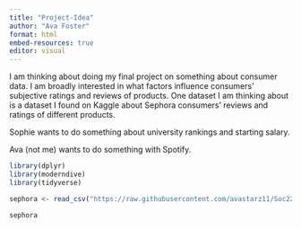 ```yaml
---
title: "Project-Idea"
author: "Ava Foster"
format: html
embed-resources: true
editor: visual
---
```


I am thinking about doing my final project on something about consumer data. I am broadly interested in what factors influence consumers' subjective ratings and reviews of products. One dataset I am thinking about is a dataset I found on Kaggle about Sephora consumers' reviews and ratings of different products.

Sophie wants to do something about university rankings and starting salary.

Ava (not me) wants to do something with Spotify.

```r
library(dplyr)
library(moderndive)
library(tidyverse)
```

```r
sephora <- read_csv("https://raw.githubusercontent.com/avastarz11/Soc223/main/sephora_website_dataset.csv")

sephora
```
